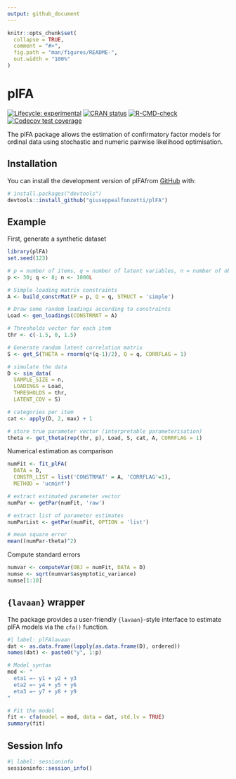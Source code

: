 ```yaml
---
output: github_document
---
```


<!-- README.md is generated from README.Rmd. Please edit that file -->

```r
knitr::opts_chunk$set(
  collapse = TRUE,
  comment = "#>",
  fig.path = "man/figures/README-",
  out.width = "100%"
)
```

# plFA

<!-- badges: start -->
[![Lifecycle: experimental](https://img.shields.io/badge/lifecycle-experimental-orange.svg)](https://lifecycle.r-lib.org/articles/stages.html#experimental)
[![CRAN status](https://www.r-pkg.org/badges/version/plFA)](https://CRAN.R-project.org/package=plFA)
[![R-CMD-check](https://github.com/giuseppealfonzetti/plFA/actions/workflows/R-CMD-check/badge.svg)](https://github.com/giuseppealfonzetti/plFA/actions/workflows/R-CMD-check.yaml)
[![Codecov test coverage](https://codecov.io/gh/giuseppealfonzetti/plFA/graph/badge.svg)](https://app.codecov.io/gh/giuseppealfonzetti/plFA)
<!-- badges: end -->

The plFA package allows the estimation of confirmatory factor models for ordinal data using stochastic and numeric pairwise likelihood optimisation. 

## Installation

You can install the development version of plFAfrom [GitHub](https://github.com/) with:

``` r
# install.packages("devtools")
devtools::install_github("giuseppealfonzetti/plFA")
```

## Example

First, generate a synthetic dataset

```r
library(plFA)
set.seed(123)

# p = number of items, q = number of latent variables, n = number of observations
p <- 30; q <- 8; n <- 1000L

# Simple loading matrix constraints
A <- build_constrMat(P = p, Q = q, STRUCT = 'simple')

# Draw some random loadings according to constraints
Load <- gen_loadings(CONSTRMAT = A)

# Thresholds vector for each item
thr <- c(-1.5, 0, 1.5)

# Generate random latent correlation matrix
S <- get_S(THETA = rnorm(q*(q-1)/2), Q = q, CORRFLAG = 1)

# simulate the data
D <- sim_data(
  SAMPLE_SIZE = n,
  LOADINGS = Load,
  THRESHOLDS = thr,
  LATENT_COV = S)

# categories per item
cat <- apply(D, 2, max) + 1

# store true parameter vector (interpretable parameterisation)
theta <- get_theta(rep(thr, p), Load, S, cat, A, CORRFLAG = 1)
```

<!-- Estimate the model with the stochastic optimiser -->

<!-- ```{r sto} -->

<!-- # Set options for cpp stochastic optimiser -->
<!-- cpp_ctrl <- list( -->
<!--   MAXT = 2*n, -->
<!--   PAIRS_PER_ITERATION = 8 -->
<!-- ) -->

<!-- # Fit the model with stochastic optimiser -->
<!-- stFit <- fit_plFA( -->
<!--   DATA = D, -->
<!--   VALDATA = D, -->
<!--   CONSTR_LIST = list('CONSTRMAT' = A, 'CORRFLAG'= 1), -->
<!--   METHOD = 'hyper', -->
<!--   CONTROL = cpp_ctrl, -->
<!--   ITERATIONS_SUBSET = seq(0, cpp_ctrl$MAXT, 100) -->
<!-- ) -->
<!-- stFit -->
<!-- # extract estimated parameter vector -->
<!-- stPar <- getPar(stFit) -->

<!-- # extract list of parameter estimates -->
<!-- stParList <- getPar(stFit, OPTION = 'list') -->
<!-- matrixcalc::is.positive.definite(stParList$latent_correlations) -->

<!-- # mean square error -->
<!-- mean((stPar-theta)^2) -->
<!-- ``` -->

Numerical estimation as comparison
```r
numFit <- fit_plFA(
  DATA = D,
  CONSTR_LIST = list('CONSTRMAT' = A, 'CORRFLAG'=1),
  METHOD = 'ucminf')

# extract estimated parameter vector
numPar <- getPar(numFit, 'raw')

# extract list of parameter estimates
numParList <- getPar(numFit, OPTION = 'list')

# mean square error
mean((numPar-theta)^2)
```

Compute standard errors

<!-- ```{r stovar} -->
<!-- stovar <- computeVar(OBJ = stFit, DATA = D, NUMDERIV = T) -->
<!-- stose <- sqrt(stovar$optimisation_noise+stovar$asymptotic_variance) -->
<!-- stose[1:10] -->

<!-- ``` -->

```r

numvar <- computeVar(OBJ = numFit, DATA = D)
numse <- sqrt(numvar$asymptotic_variance)
numse[1:10]
```

## `{lavaan}` wrapper

The package provides a user-friendly `{lavaan}`-style interface to estimate plFA models via the `cfa()` function.

```r
#| label: plFAlavaan
dat <- as.data.frame(lapply(as.data.frame(D), ordered))
names(dat) <- paste0("y", 1:p)

# Model syntax
mod <- "
  eta1 =~ y1 + y2 + y3
  eta2 =~ y4 + y5 + y6
  eta3 =~ y7 + y8 + y9
"

# Fit the model
fit <- cfa(model = mod, data = dat, std.lv = TRUE)
summary(fit)
```



## Session Info


```r
#| label: sessioninfo
sessioninfo::session_info()
```

